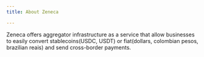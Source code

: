 ```yaml
---
title: About Zeneca

---
```




Zeneca offers aggregator infrastructure  as a service that allow businesses to easily convert stablecoins(USDC, USDT) or fiat(dollars, colombian pesos, brazilian reais) and send cross-border payments.




